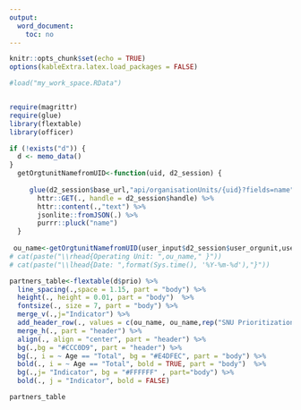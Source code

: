 ```yaml
---
output:
  word_document:
    toc: no
---
```


```r
knitr::opts_chunk$set(echo = TRUE)
options(kableExtra.latex.load_packages = FALSE)
```

\addtolength{\headheight}{0.1cm}
\pagestyle{fancyplain}
```r
#load("my_work_space.RData")


require(magrittr)
require(glue)
library(flextable)
library(officer)

if (!exists("d")) {
  d <- memo_data()
}
  getOrgtunitNamefromUID<-function(uid, d2_session) {
     
     glue(d2_session$base_url,"api/organisationUnits/{uid}?fields=name") %>% 
       httr::GET(., handle = d2_session$handle) %>% 
       httr::content(.,"text") %>% 
       jsonlite::fromJSON(.) %>% 
       purrr::pluck("name")
  }
 
 ou_name<-getOrgtunitNamefromUID(user_input$d2_session$user_orgunit,user_input$d2_session)
# cat(paste("\\rhead{Operating Unit: ",ou_name," }"))
# cat(paste("\\lhead{Date: ",format(Sys.time(), '%Y-%m-%d'),"}"))
```


```r

partners_table<-flextable(d$prio) %>% 
  line_spacing(.,space = 1.15, part = "body") %>% 
  height(., height = 0.01, part = "body")  %>% 
  fontsize(., size = 7, part = "body") %>% 
  merge_v(.,j="Indicator") %>% 
  add_header_row(., values = c(ou_name, ou_name,rep("SNU Prioritizations",7))) %>% 
  merge_h(., part = "header") %>% 
  align(., align = "center", part = "header") %>% 
  bg(.,bg = "#CCC0D9", part = "header") %>% 
  bg(., i = ~ Age == "Total", bg = "#E4DFEC", part = "body") %>% 
  bold(., i = ~ Age == "Total", bold = TRUE, part = "body")  %>% 
  bg(.,j= "Indicator", bg = "#FFFFFF" , part="body") %>% 
  bold(., j = "Indicator", bold = FALSE)

partners_table
  
```



